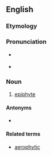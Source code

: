 {{also|aérophyte}}
==English==

===Etymology===
{{confix|en|aero|phyte|t1=air|t2=plant}}

===Pronunciation===
* {{a|RP}} {{IPA|/ˈɛː.ɹə(ʊ).fʌɪt/|lang=en}}
* {{a|US}} {{IPA|/ˈɛ.ɹoʊˌ.faɪt/|/ˈɛ.ɹəˌ.faɪt/|lang=en}}

===Noun===
{{en-noun}}

# {{lb|en|biology}} [[epiphyte]]

====Antonyms====
* {{l|en|anaerophyte}}

====Related terms====
* [[aerophytic]]
